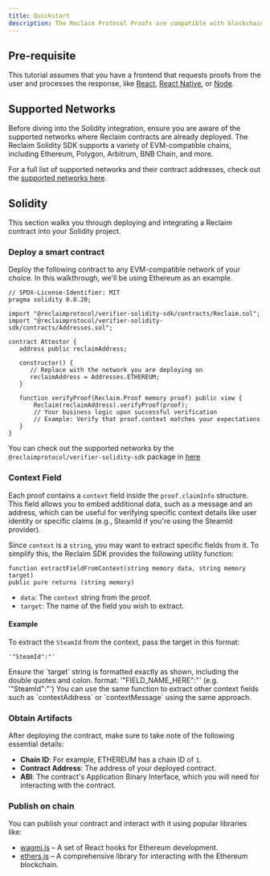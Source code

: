 ```yaml
---
title: Quickstart
description: The Reclaim Protocol Proofs are compatible with blockchain applications.
---
```



## Pre-requisite

This tutorial assumes that you have a frontend that requests proofs from the user and processes the response, like [React](/js/frontend-example), [React Native](/react-native), or [Node](/js/backend-example).

## Supported Networks

Before diving into the Solidity integration, ensure you are aware of the supported networks where Reclaim contracts are already deployed. The Reclaim Solidity SDK supports a variety of EVM-compatible chains, including Ethereum, Polygon, Arbitrum, BNB Chain, and more.

For a full list of supported networks and their contract addresses, check out the [supported networks here](./supported-networks).

## Solidity

This section walks you through deploying and integrating a Reclaim contract into your Solidity project.

<Steps>

### Deploy a smart contract

Deploy the following contract to any EVM-compatible network of your choice. In this walkthrough, we'll be using Ethereum as an example.

```solidity copy showLineNumbers
// SPDX-License-Identifier: MIT
pragma solidity 0.8.20;

import "@reclaimprotocol/verifier-solidity-sdk/contracts/Reclaim.sol";
import "@reclaimprotocol/verifier-solidity-sdk/contracts/Addresses.sol";

contract Attestor {
   address public reclaimAddress;

   constructor() {
      // Replace with the network you are deploying on
      reclaimAddress = Addresses.ETHEREUM;
   }

   function verifyProof(Reclaim.Proof memory proof) public view {
       Reclaim(reclaimAddress).verifyProof(proof);
       // Your business logic upon successful verification
       // Example: Verify that proof.context matches your expectations
   }
}
```

You can check out the supported networks by the `@reclaimprotocol/verifier-solidity-sdk` package in [here](https://gitlab.reclaimprotocol.org/integrations/verifier-solidity-sdk/-/blob/main/contracts/Addresses.sol)

### Context Field

Each proof contains a `context` field inside the `proof.claimInfo` structure. This field allows you to embed additional data, such as a message and an address, which can be useful for verifying specific context details like user identity or specific claims (e.g., SteamId if you're using the SteamId provider).

Since `context` is a `string`, you may want to extract specific fields from it. To simplify this, the Reclaim SDK provides the following utility function:

```solidity copy
function extractFieldFromContext(string memory data, string memory target)
public pure returns (string memory)
```

- `data`: The `context` string from the proof.
- `target`: The name of the field you wish to extract.

#### Example

To extract the `SteamId` from the context, pass the target in this format:

```
'"SteamId":"'
```

<Callout type="warning">
  Ensure the `target` string is formatted exactly as shown, including the double
  quotes and colon. format: '"FIELD_NAME_HERE":"' (e.g. '"SteamId":"')
</Callout>
<Callout type="info">
  You can use the same function to extract other context fields such as
  `contextAddress` or `contextMessage` using the same approach.
</Callout>

### Obtain Artifacts

After deploying the contract, make sure to take note of the following essential details:

- **Chain ID**: For example, ETHEREUM has a chain ID of `1`.
- **Contract Address**: The address of your deployed contract.
- **ABI**: The contract's Application Binary Interface, which you will need for interacting with the contract.

### Publish on chain

You can publish your contract and interact with it using popular libraries like:

- [wagmi.js](./wagmi) – A set of React hooks for Ethereum development.
- [ethers.js]() – A comprehensive library for interacting with the Ethereum blockchain.

</Steps>
